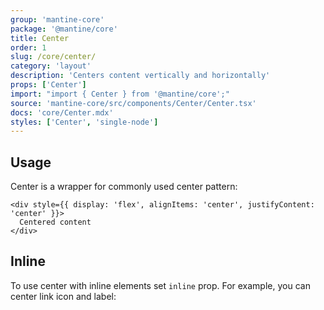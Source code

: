 ```yaml
---
group: 'mantine-core'
package: '@mantine/core'
title: Center
order: 1
slug: /core/center/
category: 'layout'
description: 'Centers content vertically and horizontally'
props: ['Center']
import: "import { Center } from '@mantine/core';"
source: 'mantine-core/src/components/Center/Center.tsx'
docs: 'core/Center.mdx'
styles: ['Center', 'single-node']
---
```



## Usage

Center is a wrapper for commonly used center pattern:

```tsx
<div style={{ display: 'flex', alignItems: 'center', justifyContent: 'center' }}>
  Centered content
</div>
```

<Demo data={CenterDemos.usage} />

## Inline

To use center with inline elements set `inline` prop. For example, you can center link icon and label:

<Demo data={CenterDemos.inline} />
